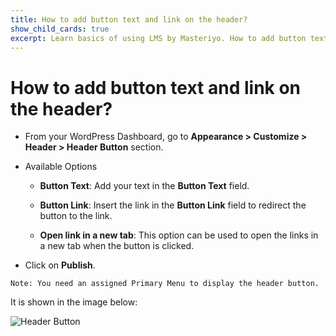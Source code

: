 ---
title: How to add button text and link on the header?
show_child_cards: true
excerpt: Learn basics of using LMS by Masteriyo. How to add button text and link on the header.
---

# How to add button text and link on the header?

- From your WordPress Dashboard, go to **Appearance > Customize > Header > Header Button** section.

- Available Options
   - **Button Text**: Add your text in the **Button Text** field.

   - **Button Link**: Insert the link in the **Button Link** field to redirect the button to the link.

   - **Open link in a new tab**: This option can be used to open the links in a new tab when the button is clicked.
   
- Click on **Publish**.

```
Note: You need an assigned Primary Menu to display the header button.
```

It is shown in the image below:

![Header Button](https://user-images.githubusercontent.com/109593521/183477225-9e78b552-5f25-438e-a683-9fee218e190d.png)

